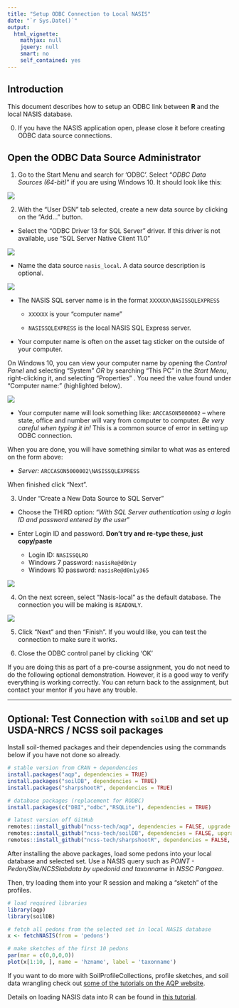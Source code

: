```yaml
---
title: "Setup ODBC Connection to Local NASIS"
date: "`r Sys.Date()`"
output:
  html_vignette:
    mathjax: null
    jquery: null
    smart: no
    self_contained: yes
---
```


## Introduction
This document describes how to setup an ODBC link between **R** and the local NASIS database.

0. If you have the NASIS application open, please close it before creating ODBC data source connections.

## Open the ODBC Data Source Administrator

1. Go to the Start Menu and search for 'ODBC'. Select "_ODBC Data Sources (64-bit)_" if you are using Windows 10. It should look like this:

![](odbc-01.png)
 
2. With the "User DSN" tab selected, create a new data source by clicking on the "Add..." button. 

  + Select the "ODBC Driver 13 for SQL Server" driver. If this driver is not available, use "SQL Server Native Client 11.0"
  
  
![](odbc-02.png)
  
  + Name the data source `nasis_local`. A data source description is optional.

![](odbc-03.png)
  
  + The NASIS SQL server name is in the format `XXXXXX\NASISSQLEXPRESS`
  
    - `XXXXXX` is your "computer name" 
  
    - `NASISSQLEXPRESS` is the local NASIS SQL Express server.
  
  + Your computer name is often on the asset tag sticker on the outside of your computer. 
  
On Windows 10, you can view your computer name by opening the _Control Panel_ and selecting "System" _OR_ by searching "This PC" in the _Start Menu_, right-clicking it, and selecting "Properties" . You need the value found under "Computer name:" (highlighted below).
    
![](odbc-06.png)
  
  + Your computer name will look something like: `ARCCASON5000002` -- where state, office and number will vary from computer to computer. _Be very careful when typing it in!_ This is a common source of error in setting up ODBC connection. 
  
When you are done, you will have something similar to what was as entered on the form above:

 - _Server:_ `ARCCASON5000002\NASISSQLEXPRESS` 

When finished click "Next".

3. Under "Create a New Data Source to SQL Server" 

 - Choose the THIRD option: "_With SQL Server authentication using a login ID and password entered by the user_" 
 
 - Enter Login ID and password. **Don't try and re-type these, just copy/paste**
   + Login ID: `NASISSQLRO` 
   + Windows 7 password: `nasisRe@d0n1y`
   + Windows 10 password: `nasisRe@d0n1y365`

![](odbc-04.png)

4. On the next screen, select "Nasis-local" as the default database. The connection you will be making is `READONLY`.

![](odbc-05.png)

5. Click "Next" and then "Finish". If you would like, you can test the connection to make sure it works.

6. Close the ODBC control panel by clicking 'OK'

If you are doing this as part of a pre-course assignment, you do not need to do the following optional demonstration. However, it is a good way to verify everything is working correctly. You can return back to the assignment, but contact your mentor if you have any trouble.

---

## Optional: Test Connection with `soilDB` and set up USDA-NRCS / NCSS soil packages

Install soil-themed packages and their dependencies using the commands below if you have not done so already.

```r
# stable version from CRAN + dependencies
install.packages("aqp", dependencies = TRUE)
install.packages("soilDB", dependencies = TRUE)
install.packages("sharpshootR", dependencies = TRUE)

# database packages (replacement for RODBC)
install.packages(c("DBI","odbc","RSQLite"), dependencies = TRUE)

# latest version off GitHub
remotes::install_github("ncss-tech/aqp", dependencies = FALSE, upgrade = FALSE, build = FALSE)
remotes::install_github("ncss-tech/soilDB", dependencies = FALSE, upgrade = FALSE, build = FALSE)
remotes::install_github("ncss-tech/sharpshootR", dependencies = FALSE, upgrade = FALSE, build = FALSE)
```

After installing the above packages, load some pedons into your local database and selected set. Use a NASIS query such as _POINT - Pedon/Site/NCSSlabdata by upedonid and taxonname_
in _NSSC Pangaea_.

Then, try loading them into your R session and making a "sketch" of the profiles.

```r
# load required libraries
library(aqp)
library(soilDB)

# fetch all pedons from the selected set in local NASIS database
x <- fetchNASIS(from = 'pedons')

# make sketches of the first 10 pedons
par(mar = c(0,0,0,0))
plot(x[1:10, ], name = 'hzname', label = 'taxonname')
```

If you want to do more with SoilProfileCollections, profile sketches, and soil data wrangling check out [some of the tutorials on the AQP website](http://ncss-tech.github.io/AQP/).

Details on loading NASIS data into R can be found in [this tutorial](http://ncss-tech.github.io/AQP/soilDB/fetchNASIS-mini-tutorial.html).
